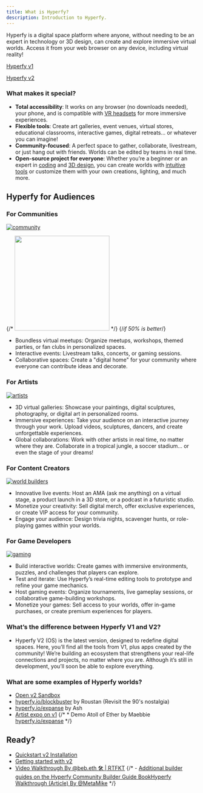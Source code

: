 ```yaml
---
title: What is Hyperfy?
description: Introduction to Hyperfy.
---
```


Hyperfy is a digital space platform where anyone, without needing to be an expert in technology or 3D design, can create and explore immersive virtual worlds. Access it from your web browser on any device, including virtual reality!

[Hyperfy v1](https://hyperfy.io/) <Badge text="v1" variant="note" />


[Hyperfy v2](https://github.com/hyperfy-xyz/hyperfy)  <Badge text="v2" variant="tip" />

### What makes it special?
* **Total accessibility**: It works on any browser (no downloads needed), your phone, and is compatible with [VR headsets](/resources/webXR) for more immersive experiences.
* **Flexible tools**: Create art galleries, event venues, virtual stores, educational classrooms, interactive games, digital retreats… or whatever you can imagine!
* **Community-focused**: A perfect space to gather, collaborate, livestream, or just hang out with friends. Worlds can be edited by teams in real time.
* **Open-source project for everyone**: Whether you’re a beginner or an expert in [coding](/resources/coding) and [3D design](/resources/3d), you can create worlds with [intuitive tools](/resources/3d/#hyperfy-tools) or customize them with your own creations, lighting, and much more.

## Hyperfy for Audiences
### For Communities

[![community](/assets/community.webp)](/assets/community.webp)

{/* [<img src="/assets/community.webp" width="250"/>](/assets/community.webp) */}
{/*if 50% is better*/}

* Boundless virtual meetups: Organize meetups, workshops, themed parties, or fan clubs in personalized spaces.
* Interactive events: Livestream talks, concerts, or gaming sessions.
* Collaborative spaces: Create a "digital home" for your community where everyone can contribute ideas and decorate.

### For Artists


[![artists](/assets/artists.webp)](/assets/artists.webp)

* 3D virtual galleries: Showcase your paintings, digital sculptures, photography, or digital art in personalized rooms.
* Immersive experiences: Take your audience on an interactive journey through your work. Upload videos, sculptures, dancers, and create unforgettable experiences.
* Global collaborations: Work with other artists in real time, no matter where they are. Collaborate in a tropical jungle, a soccer stadium… or even the stage of your dreams!

### For Content Creators

[![world builders](/assets/worldBuilders.webp)](/assets/worldBuilders.webp)

* Innovative live events: Host an AMA (ask me anything) on a virtual stage, a product launch in a 3D store, or a podcast in a futuristic studio.
* Monetize your creativity: Sell digital merch, offer exclusive experiences, or create VIP access for your community.
* Engage your audience: Design trivia nights, scavenger hunts, or role-playing games within your worlds.

### For Game Developers

[![gaming](/assets/gaming.webp)](/assets/gaming.webp)


* Build interactive worlds: Create games with immersive environments, puzzles, and challenges that players can explore.
* Test and iterate: Use Hyperfy’s real-time editing tools to prototype and refine your game mechanics.
* Host gaming events: Organize tournaments, live gameplay sessions, or collaborative game-building workshops.
* Monetize your games: Sell access to your worlds, offer in-game purchases, or create premium experiences for players.


### What’s the difference between Hyperfy V1 and V2?

* Hyperfy V2 (OS) is the latest version, designed to redefine digital spaces. Here, you’ll find all the tools from V1, plus apps created by the community! We’re building an ecosystem that strengthens your real-life connections and projects, no matter where you are. Although it’s still in development, you’ll soon be able to explore everything.

### What are some examples of Hyperfy worlds?
* [Open v2 Sandbox](https://play.hyperfy.xyz) <Badge text="v2" variant="tip" />
*  [hyperfy.io/blockbuster](https://hyperfy.io/blockbuster)  <Badge text="v1" variant="note" /> by Roustan (Revisit the 90's nostalgia)
* [hyperfy.io/expanse](https://hyperfy.io/expanse) by Ash <Badge text="v1" variant="note" />
* [Artist expo on v1](https://hyperfy.io/mew) <Badge text="v1" variant="note" />
{/* * Demo Atoll of Ether by Maebbie [hyperfy.io/expanse](https://hyperfy.io/expanse) <Badge text="v1" variant="note" /> */}




## Ready?

- [Quickstart v2 Installation](/guides/quickstart)  <Badge text="v2" variant="tip" />
- [Getting started with v2](/guides/getting-started)  <Badge text="v2" variant="tip" />
- [Video Walkthrough By @beb.eth 🛠 | RTFKT](/guides/videos#Hyperfy)   <Badge text="v1" variant="note" />
{/* - [Additional builder guides on the Hyperfy Community Builder Guide Book](https://hackmd.io/@RealmWeaver/SkLMyAIvye)[Hyperfy Walkthrough (Article) By @MetaMike](https://hackmd.io/@metamike/hyperfy) */}





